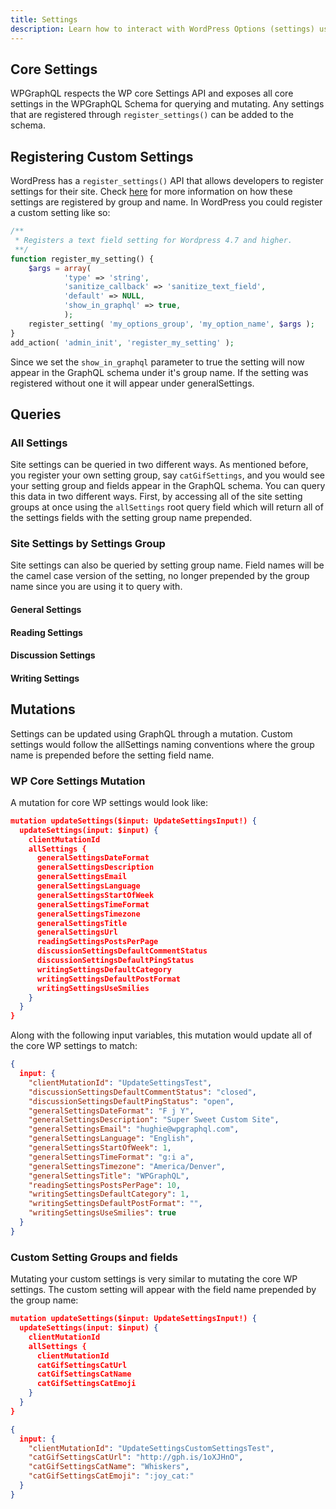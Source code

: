 ```yaml
---
title: Settings
description: Learn how to interact with WordPress Options (settings) using WPGraphQL
---
```


## Core Settings

WPGraphQL respects the WP core Settings API and exposes all core settings in the WPGraphQL Schema for querying and mutating. Any settings that are registered through `register_settings()` can be added to the schema.


## Registering Custom Settings

WordPress has a `register_settings()` API that allows developers to register settings for their site. Check [here](https://developer.wordpress.org/reference/functions/register_setting/) for more information on how these settings are registered by group and name. In WordPress you could register a custom setting like so:

```PHP
/**
 * Registers a text field setting for Wordpress 4.7 and higher.
 **/
function register_my_setting() {
    $args = array(
            'type' => 'string',
            'sanitize_callback' => 'sanitize_text_field',
            'default' => NULL,
            'show_in_graphql' => true,
            );
    register_setting( 'my_options_group', 'my_option_name', $args );
}
add_action( 'admin_init', 'register_my_setting' );
```

Since we set the `show_in_graphql` parameter to true the setting will now appear in the GraphQL schema under it's group name. If the setting was registered without one it will appear under generalSettings.

## Queries

### All Settings

Site settings can be queried in two different ways. As mentioned before, you register your own setting group, say `catGifSettings`, and you would see your setting group and fields appear in the GraphQL schema. You can query this data in two different ways. First, by accessing all of the site setting groups at once using the `allSettings` root query field which will return all of the settings fields with the setting group name prepended.

<GraphiQL
  query="query {
  allSettings {
    generalSettingsDateFormat
    generalSettingsDescription
    generalSettingsEmail
    generalSettingsLanguage
    generalSettingsStartOfWeek
    generalSettingsTimeFormat
    generalSettingsTimezone
    generalSettingsTitle
    generalSettingsUrl
    readingSettingsPostsPerPage
    discussionSettingsDefaultCommentStatus
    discussionSettingsDefaultPingStatus
    writingSettingsDefaultCategory
    writingSettingsDefaultPostFormat
    writingSettingsUseSmilies
  }
}"
/>

### Site Settings by Settings Group

Site settings can also be queried by setting group name. Field names will be the camel case version of the setting, no longer prepended by the group name since you are using it to query with.

#### General Settings

<GraphiQL
  query="query{generalSettings {
  dateFormat
  description
  email
  language
  startOfWeek
  timeFormat
  timezone
  title
  url
}}"
/>

#### Reading Settings

<GraphiQL
  query="query{readingSettings {
    postsPerPage
}}"
/>

#### Discussion Settings

<GraphiQL
  query="query{discussionSettings {
  defaultCommentStatus
  defaultPingStatus
}}"
/>

#### Writing Settings

<GraphiQL
  query="query{writingSettings {
  defaultCategory
  defaultPostFormat
  useSmilies
}}"
/>

## Mutations

Settings can be updated using GraphQL through a mutation. Custom settings would follow the allSettings naming conventions where the group name is prepended before the setting field name.

### WP Core Settings Mutation
A mutation for core WP settings would look like:

```JSON 
mutation updateSettings($input: UpdateSettingsInput!) {
  updateSettings(input: $input) {
    clientMutationId
    allSettings {
      generalSettingsDateFormat
      generalSettingsDescription
      generalSettingsEmail
      generalSettingsLanguage
      generalSettingsStartOfWeek
      generalSettingsTimeFormat
      generalSettingsTimezone
      generalSettingsTitle
      generalSettingsUrl
      readingSettingsPostsPerPage
      discussionSettingsDefaultCommentStatus
      discussionSettingsDefaultPingStatus
      writingSettingsDefaultCategory
      writingSettingsDefaultPostFormat
      writingSettingsUseSmilies
    }
  }
}
```

Along with the following input variables, this mutation would update all  of the core WP settings to match:

```JSON
{
  input: {
    "clientMutationId": "UpdateSettingsTest",
    "discussionSettingsDefaultCommentStatus": "closed",
    "discussionSettingsDefaultPingStatus": "open",
    "generalSettingsDateFormat": "F j Y",
    "generalSettingsDescription": "Super Sweet Custom Site",
    "generalSettingsEmail": "hughie@wpgraphql.com",
    "generalSettingsLanguage": "English",
    "generalSettingsStartOfWeek": 1,
    "generalSettingsTimeFormat": "g:i a",
    "generalSettingsTimezone": "America/Denver",
    "generalSettingsTitle": "WPGraphQL",
    "readingSettingsPostsPerPage": 10,
    "writingSettingsDefaultCategory": 1,
    "writingSettingsDefaultPostFormat": "",
    "writingSettingsUseSmilies": true
  }
}
```

### Custom Setting Groups and fields

Mutating your custom settings is very similar to mutating the core WP settings. The custom setting will appear with the field name prepended by the group name:

```JSON 
mutation updateSettings($input: UpdateSettingsInput!) {
  updateSettings(input: $input) {
    clientMutationId
    allSettings {
      clientMutationId
      catGifSettingsCatUrl
      catGifSettingsCatName
      catGifSettingsCatEmoji
    }
  }
}
```

```JSON
{
  input: {
    "clientMutationId": "UpdateSettingsCustomSettingsTest",
    "catGifSettingsCatUrl": "http://gph.is/1oXJHnO",
    "catGifSettingsCatName": "Whiskers",
    "catGifSettingsCatEmoji": ":joy_cat:"
  }
}
```
